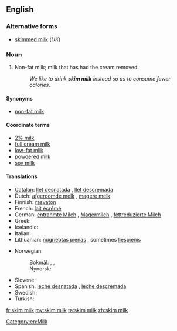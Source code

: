 <!-- If you edit this page, please also edit "skimmed milk" so that these pages remain synchronised-->
{{also|skim-milk}}
==English==

===Alternative forms===
* [[skimmed milk]] (''UK'')

===Noun===
{{en-noun|sg=[[skim]] [[milk]]|skim milks}}

# {{North America}} Non-fat milk; milk that has had the cream removed.
#: ''We like to drink '''skim milk''' instead so as to consume fewer calories''.

====Synonyms====
* [[non-fat milk]]

====Coordinate terms====
* [[2% milk]]  <!--In US, it is usually called "2%" not "2% milk".  Is this true in UK also?-->
* [[full cream milk]]
* [[low-fat milk]]
* [[powdered milk]]
* [[soy milk]]

====Translations====
<!-- If you edit this page, please also edit "skim milk" so that these pages remain synchronised-->
{{trans-top|milk with removed cream}}
* [[Catalan]]: [[llet desnatada]] {{f}}, [[llet descremada]] {{f}}
* Dutch: [[afgeroomde melk]] {{f}}, [[magere melk]] {{f}}
* Finnish: [[rasvaton]] {{t+|fi|maito}}
* French: [[lait écrémé]] {{m}}
* German: [[entrahmte Milch]] {{f}}, [[Magermilch]] {{f}}, [[fettreduzierte Milch]] {{f}}
* Greek: {{t-|el|αποβουτυρωμένο γάλα|n|tr=apovutiroméno gála}}
* Icelandic: {{t-|is|undanrenna|f}}
* Italian: {{t-|it|latte scremato|m}}
* Lithuanian: [[nugriebtas pienas]] {{m}}, sometimes [[liespienis]] {{m}}
{{trans-mid}}
* Norwegian:
*: Bokmål: {{t-|nb|skummet melk|m|f}}, {{t-|nb|skumma melk|m|f}}, {{t-|nb|skumma mjølk|m|f}}
*: Nynorsk: {{t-|nn|skumma mjølk|f}}
* Slovene: {{t+|sl|posneto mleko|n}}
* Spanish: [[leche desnatada]] {{f}}, [[leche descremada]] {{f}}
* Swedish: {{t-|sv|skummjölk}} {{c}}
* Turkish: {{t-|tr|yağsız süt}}
{{trans-bottom}}

<!-- If you edit this page, please also edit "skimmed milk" so that these pages remain synchronised-->

[[Category:en:Milk]]

[[fr:skim milk]]
[[my:skim milk]]
[[ta:skim milk]]
[[zh:skim milk]]